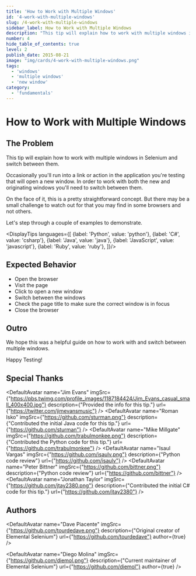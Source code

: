 ```yaml
---
title: 'How to Work with Multiple Windows'
id: '4-work-with-multiple-windows'
slug: /4-work-with-multiple-windows
sidebar_label: How to Work with Multiple Windows
description: "This tip will explain how to work with multiple windows in Selenium and switch between them."
number: 4
hide_table_of_contents: true
level: 2
publish_date: 2015-08-21
image: "img/cards/4-work-with-multiple-windows.png"
tags:
  - 'windows'
  - 'multiple windows'
  - 'new window'
category:
  - 'fundamentals'
---
```


# How to Work with Multiple Windows

## The Problem

This tip will explain how to work with multiple windows in Selenium and switch between them.

Occasionally you'll run into a link or action in the application you're testing that will open a new window. In order
to work with both the new and originating windows you'll need to switch between them.

On the face of it, this is a pretty straightforward concept. But there may be a small challenge to watch out for
that you may find in some browsers and not others.

Let's step through a couple of examples to demonstrate.



<DisplayTips languages={[
    {label: 'Python', value: 'python'},
    {label: 'C#', value: 'csharp'},
    {label: 'Java', value: 'java'},
    {label: 'JavaScript', value: 'javascript'},
    {label: 'Ruby', value: 'ruby'},
]}/>

## Expected Behavior

- Open the browser
- Visit the page
- Click to open a new window
- Switch between the windows
- Check the page title to make sure the correct window is in focus
- Close the browser

## Outro

We hope this was a helpful guide on how to work with and switch between multiple windows.

Happy Testing!

## Special Thanks


<DefaultAvatar
    name="Jim Evans"
    imgSrc={"https://pbs.twimg.com/profile_images/1187184424/Jim_Evans_casual_small_400x400.jpg"}
    description={"Provided the info for this tip."}
    url={"https://twitter.com/jimevansmusic"}
/>
<DefaultAvatar
    name="Roman Isko"
    imgSrc={"https://github.com/sturman.png"}
    description={"Contributed the initial Java code for this tip."}
    url={"https://github.com/sturman"}
/>
<DefaultAvatar
    name="Mike Millgate"
    imgSrc={"https://github.com/trabulmonkee.png"}
    description={"Contributed the Python code for this tip."}
    url={"https://github.com/trabulmonkee"}
/>
<DefaultAvatar
    name="Isaul Vargas"
    imgSrc={"https://github.com/isaulv.png"}
    description={"Python code review"}
    url={"https://github.com/isaulv"}
/>
<DefaultAvatar
    name="Peter Bittner"
    imgSrc={"https://github.com/bittner.png"}
    description={"Python code review"}
    url={"https://github.com/bittner"}
/>
<DefaultAvatar
    name="Jonathan Taylor"
    imgSrc={"https://github.com/jtay2380.png"}
    description={"Contributed the initial C# code for this tip."}
    url={"https://github.com/jtay2380"}
/>

## Authors

<DefaultAvatar
    name="Dave Piacente"
    imgSrc={"https://github.com/tourdedave.png"}
    description={"Original creator of Elemental Selenium"}
    url={"https://github.com/tourdedave"}
    author={true}
/>

<DefaultAvatar
    name="Diego Molina"
    imgSrc={"https://github.com/diemol.png"}
    description={"Current maintainer of Elemental Selenium"}
    url={"https://github.com/diemol"}
    author={true}
/>


